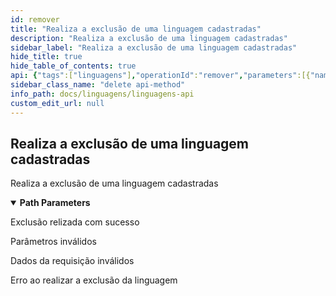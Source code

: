 ```yaml
---
id: remover
title: "Realiza a exclusão de uma linguagem cadastradas"
description: "Realiza a exclusão de uma linguagem cadastradas"
sidebar_label: "Realiza a exclusão de uma linguagem cadastradas"
hide_title: true
hide_table_of_contents: true
api: {"tags":["linguagens"],"operationId":"remover","parameters":[{"name":"linguagemId","in":"path","required":true,"schema":{"type":"string"}}],"responses":{"204":{"description":"Exclusão relizada com sucesso"},"400":{"description":"Parâmetros inválidos"},"422":{"description":"Dados da requisição inválidos"},"500":{"description":"Erro ao realizar a exclusão da linguagem"}},"description":"Realiza a exclusão de uma linguagem cadastradas","method":"delete","path":"/linguagens/{linguagemId}","servers":[{"url":"http://localhost:8080/ranking","description":"Generated server url"}],"info":{"title":"Linguagens API","description":"Swagger Ranking linguagens JSON \n\n## Introduction  \nEste é um exemplo do Ranking de linguagens. \n\n## Especificação OpenAPI  \nEssa API é documentada no **formato OpenAPI**. O projeto foi **extendido** e utiliza as features deste [template](https://github.com/PaloAltoNetworks/docusaurus-template-openapi-docs) e do [Docusaurus](https://docusaurus.io). A dependência utilizada doi a `springdoc-openapi-starter-webmvc-ui` na `versão v2` (https://springdoc.org/v2/), conforme a recomendação da [documentação](https://springdoc.org/v2/), quando utilizado `spring-boot v3`. \n\nEncontre mais sobre o Swagger em [http://swagger.io](http://swagger.io) ou em [irc.freenode.net, #swagger](http://swagger.io/irc/). \n\n## Introduction  \nA proposta desta API é fornecer um ranking fictício customizável das melhores linguagens de programação. \n\nAdministre o ranking conforme seus critérios. \n\n\n\nSim! É simples mesmo!","version":"1.0"},"postman":{"name":"Realiza a exclusão de uma linguagem cadastradas","description":{"type":"text/plain"},"url":{"path":["linguagens",":linguagemId"],"host":["{{baseUrl}}"],"query":[],"variable":[{"disabled":false,"description":{"content":"(Required) ","type":"text/plain"},"type":"any","value":"","key":"linguagemId"}]},"method":"DELETE"}}
sidebar_class_name: "delete api-method"
info_path: docs/linguagens/linguagens-api
custom_edit_url: null
---
```



## Realiza a exclusão de uma linguagem cadastradas



Realiza a exclusão de uma linguagem cadastradas

<details style={{"marginBottom":"1rem"}} data-collapsed={false} open={true}><summary style={{}}><strong>Path Parameters</strong></summary><div><ul><ParamsItem className={"paramsItem"} param={{"name":"linguagemId","in":"path","required":true,"schema":{"type":"string"}}}></ParamsItem></ul></div></details><div><ApiTabs><TabItem label={"204"} value={"204"}><div>

Exclusão relizada com sucesso

</div><div></div></TabItem><TabItem label={"400"} value={"400"}><div>

Parâmetros inválidos

</div><div></div></TabItem><TabItem label={"422"} value={"422"}><div>

Dados da requisição inválidos

</div><div></div></TabItem><TabItem label={"500"} value={"500"}><div>

Erro ao realizar a exclusão da linguagem

</div><div></div></TabItem></ApiTabs></div>
      